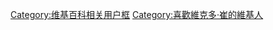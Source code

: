 {{Userbox
  |border-c = #ffffff 
  |border-s = 2
  |id-c     = #000000
  |id-s     = 12
  |id-fc    = #ffffff
  |info-c   = #000000
  |info-s   = 8
  |info-fc  = #ffffff
  |id       = Цой жив!!
  |info     = 該用戶喜歡[[維克多·崔]]
  |nocat    = {{{nocat|}}}
}}

<noinclude>[[Category:维基百科相关用户框]]</noinclude>[[Category:喜歡維克多·崔的維基人]]